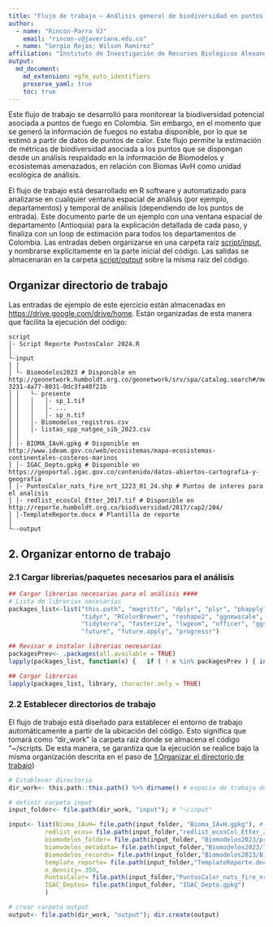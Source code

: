 ```yaml
---
title: "Flujo de trabajo – Análisis general de biodiversidad en puntos de calor/fuegos en Colombia"
author: 
  - name: "Rincon-Parra VJ"
    email: "rincon-v@javeriana.edu.co"
  - name: "Sergio Rojas; Wilson Ramirez"
affiliation: "Instituto de Investigación de Recursos Biológicos Alexander von Humboldt - IAvH"
output: 
  md_document:
    md_extension: +gfm_auto_identifiers
    preserve_yaml: true
    toc: true
---
```


Este flujo de trabajo se desarrolló para monitorear la biodiversidad potencial asociada a puntos de fuego en Colombia. Sin embargo, en el momento que se generó la información de fuegos no estaba disponible, por lo que se estimó a partir de datos de puntos de calor. Este flujo permite la estimación de métricas de biodiversidad asociada a los puntos que se dispongan desde un análisis respaldado en la información de Biomodelos y ecosistemas amenazados, en relación con Biomas IAvH como unidad ecológica de análisis.

El flujo de trabajo está desarrollado en R software y automatizado para analizarse en cualquier ventana espacial de análisis (por ejemplo, departamentos) y temporal de análisis (dependiendo de los puntos de entrada). Este documento parte de un ejemplo con una ventana espacial de departamento (Antioquia) para la explicación detallada de cada paso, y finaliza con un loop de estimación para todos los departamentos de Colombia. Las entradas deben organizarse en una carpeta raíz [script/input](https://github.com/vicjulrin/MonitoreoFuegosBiodiversidad/tree/main/script/input), y nombrarse explícitamente en la parte inicial del código. Las salidas se almacenarán en la carpeta [script/output](https://github.com/vicjulrin/MonitoreoFuegosBiodiversidad/tree/main/script/output) sobre la misma raíz del código.



<a id="organizar-directorio-de-trabajo"></a>

## Organizar directorio de trabajo
Las entradas de ejemplo de este ejercicio están almacenadas en [https://drive.google.com/drive/home](https://github.com/vicjulrin/MonitoreoFuegosBiodiversidad/tree/main/script/input). Están organizadas de esta manera que facilita la ejecución del código:

```
script
│- Script Reporte PuntosCalor 2024.R
│    
└-input
│ │
│ └- Biomodelos2023 # Disponible en http://geonetwork.humboldt.org.co/geonetwork/srv/spa/catalog.search#/metadata/0a1a6bdf-3231-4a77-8031-0dc3fa40f21b
│ │   └- presente
│ │   │   │- sp_1.tif
│ │   │   │- ...
│ │   │   │- sp_n.tif
│ │   │- Biomodelos_registros.csv      
│ │   │- listas_spp_natgeo_sib_2023.csv      
│ │
│ │- BIOMA_IAvH.gpkg # Disponible en http://www.ideam.gov.co/web/ecosistemas/mapa-ecosistemas-continentales-costeros-marinos
│ │- IGAC_Depto.gpkg # Disponible en https://geoportal.igac.gov.co/contenido/datos-abiertos-cartografia-y-geografia
│ │- PuntosCalor_nats_fire_nrt_1223_01_24.shp # Puntos de interes para el analisis
│ │- redlist_ecosCol_Etter_2017.tif # Disponible en http://reporte.humboldt.org.co/biodiversidad/2017/cap2/204/
│ │-TemplateReporte.docx # Plantilla de reporte
│     
└--output
```

## 2. Organizar entorno de trabajo
### 2.1 Cargar librerias/paquetes necesarios para el análisis
```r
## Cargar librerias necesarias para el análisis ####
# Lista de librerias necesarias
packages_list<-list("this.path", "magrittr", "dplyr", "plyr", "pbapply", "data.table", "raster", "terra", "sf", "ggplot2", "ggpubr", 
                    "tidyr", "RColorBrewer", "reshape2", "ggnewscale", "MASS", "stars",
                    "tidyterra", "fasterize", "lwgeom", "officer", "ggspatial",
                    "future", "future.apply", "progressr")

## Revisar e instalar librerias necesarias
packagesPrev<- .packages(all.available = TRUE)
lapply(packages_list, function(x) {   if ( ! x %in% packagesPrev ) { install.packages(x, force=T)}    })

## Cargar librerias
lapply(packages_list, library, character.only = TRUE)

```

### 2.2 Establecer directorios de trabajo
El flujo de trabajo está diseñado para establecer el entorno de trabajo automáticamente a partir de la ubicación del código. Esto significa que tomará como "dir_work" la carpeta raiz donde se almacena el código “~/scripts. De esta manera, se garantiza que la ejecución se realice bajo la misma organización descrita en el paso de [1.Organizar el directorio de trabajo](#organizar-directorio-de-trabajo))

```r
# Establecer directorio
dir_work<- this.path::this.path() %>% dirname() # espacio de trabajo donde se almacena el codigo actual

# definir carpeta input
input_folder<- file.path(dir_work, "input"); # "~/input"

input<- list(Bioma_IAvH= file.path(input_folder, "Bioma_IAvH.gpkg"), # Biomas IAvH - Mapa IGAC Biomas 2017 
          redlist_ecos= file.path(input_folder,"redlist_ecosCol_Etter_2017.tif"), # Mapa de ecosistemas amenazados Etter http://reporte.humboldt.org.co/biodiversidad/2017/cap2/204/
          biomodelos_folder= file.path(input_folder, "Biomodelos2023/presente"),  # Datos biomodelos de modelos, registrod y metadatos Descargado de http://geonetwork.humboldt.org.co/geonetwork/srv/spa/catalog.search#/metadata/0a1a6bdf-3231-4a77-8031-0dc3fa40f21b
          biomodelos_metadata= file.path(input_folder,"Biomodelos2023/listas_spp_natgeo_sib_2023.csv"),
          Biomodelos_records= file.path(input_folder,"Biomodelos2023/Biomodelos_registros.csv"),
          template_reporte= file.path(input_folder,"TemplateReporte.docx"), 
          n_density= 350,
          PuntosCalor= file.path(input_folder,"PuntosCalor_nats_fire_nrt_1223_01_24.shp"),
          IGAC_Deptos= file.path(input_folder, "IGAC_Depto.gpkg")
          )

# crear carpeta output
output<- file.path(dir_work, "output"); dir.create(output)

```


